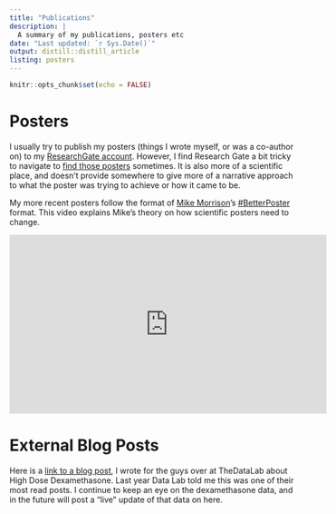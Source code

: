 ```yaml
---
title: "Publications"
description: |
  A summary of my publications, posters etc
date: "Last updated: `r Sys.Date()`"
output: distill::distill_article
listing: posters
---
```


```r
knitr::opts_chunk$set(echo = FALSE)
```

# Posters

I usually try to publish my posters (things I wrote myself, or was a co-author on) to my [ResearchGate account](https://www.researchgate.net/profile/Calum-Polwart). However, I find Research Gate a bit tricky to navigate to [find those posters](https://www.researchgate.net/profile/Calum-Polwart/publications) sometimes. It is also more of a scientific place, and doesn't provide somewhere to give more of a narrative approach to what the poster was trying to achieve or how it came to be.

My more recent posters follow the format of [Mike Morrison](https://www.youtube.com/redirect?event=video_description&redir_token=QUFFLUhqbU15LUhyNm1lMmFBOXE4Y1JVU3poQXVpclZ4Z3xBQ3Jtc0trVVhjSTRYbm1KdTM1WjB6R2pvekYzbmxPY0dsWmtBYjZrWGtVWjlCUGx6VzRUeVkxVXBoMDJFTkM1WE9lTTVBUDlmVWtOeld2N3VlRG1ONjVVMFVnTG1PR0tGaXRCTVdtV1BHT3dzWkcwN3lGQjAxaw&q=https%3A%2F%2Ftwitter.com%2Fmikemorrison)'s [\#BetterPoster](https://osf.io/ef53g/​) format. This video explains Mike's theory on how scientific posters need to change.

<iframe width="560" height="315" src="https://www.youtube.com/embed/1RwJbhkCA58" frameborder="0" allow="accelerometer; autoplay; clipboard-write; encrypted-media; gyroscope; picture-in-picture" allowfullscreen>

</iframe>

# External Blog Posts

Here is a [link to a blog post](https://www.thedatalab.org/blog/67/high-dose-dexamethasone/), I wrote for the guys over at TheDataLab about High Dose Dexamethasone. Last year Data Lab told me this was one of their most read posts. I continue to keep an eye on the dexamethasone data, and in the future will post a "live" update of that data on here.

